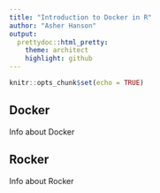 ```yaml
---
title: "Introduction to Docker in R"
author: "Asher Hanson"
output:
  prettydoc::html_pretty:
    theme: architect
    highlight: github
---
```


```r
knitr::opts_chunk$set(echo = TRUE)
```

## Docker
Info about Docker

## Rocker
Info about Rocker
